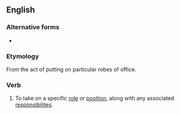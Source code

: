 ==English==

===Alternative forms===
* {{l|en|take up the mantle}}

===Etymology===
From the act of putting on particular robes of office.

===Verb===
{{head|en|verb|head=[[assume]] the [[mantle]]}}

# {{label|en|idiomatic|with "of"}} To take on a specific [[role]] or [[position]], along with any associated [[responsibility|responsibilites]].